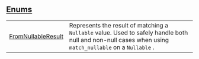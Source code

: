 
## [Enums](./core-nullable-enums)

| | |
|:---|:---|
| [FromNullableResult](./core-nullable-FromNullableResult) | Represents the result of matching a `Nullable`  value. Used to safely handle both null and non-null cases when using `match_nullable`  on a `Nullable` . |
